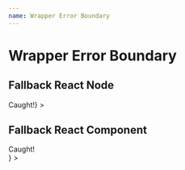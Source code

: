 ```yaml
---
name: Wrapper Error Boundary
---
```



# Wrapper Error Boundary

## Fallback React Node

<Playground>
  <WrapperErrorBoundary
    fallback={<div>Caught!</div>}
  >
    <SimpleMockBugComponent />
  </WrapperErrorBoundary>
</Playground>

## Fallback React Component

<Playground>
  <WrapperErrorBoundary
    fallbackComponent={() => <div>Caught!</div>}
  >
    <SimpleMockBugComponent />
  </WrapperErrorBoundary>
</Playground>
